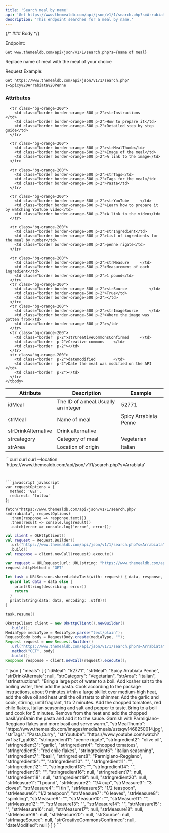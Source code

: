 ```yaml
---
title: 'Search meal by name'
api: 'Get https://www.themealdb.com/api/json/v1/1/search.php?s=Arrabiata'
description: 'This endpoint searches for a meal by name.'
---
```


{/* ### Body */}

Endpoint:

`Get www.themealdb.com/api/json/v1/1/search.php?s={name of meal} `

Replace name of meal with the meal of your choice

Request Example:

`Get https://www.themealdb.com/api/json/v1/1/search.php?s=Spicy%20Arrabiata%20Penne `


### Attributes

<table className="table-auto w-full  border-orange-500">
    <thead>
      <tr>
        <th class="borde p-2">Attribute</th>
        <th class="borde p-2">Description</th>
        <th class="borde p-2">Example</th>
      </tr>
    </thead>
    <tbody>
      <tr class="bg-orange-200">
        <td class="border border-orange-500 p-2">idMeal</td>
        <td class="border border-orange-500 p-2">The ID of a meal.Usually an integer</td>
        <td class="border border-orange-500 p-2">52771</td>
      </tr>
      <tr class="bg-orange-200">
        <td class="border border-orange-500 p-2">strMeal</td>
        <td class="border border-orange-500 p-2">Name of meal</td>
        <td class="border border-orange-500 p-2">Spicy Arrabiata Penne</td>
      </tr>
      <tr class="bg-orange-200">
        <td class="border border-orange-500 p-2">strDrinkAlternative</td>
        <td class="border border-orange-500 p-2">Drink alternative</td>
        <td class="border border-orange-500 p-2"></td>
      </tr>
      <tr class="bg-orange-200">
        <td class="border border-orange-500 p-2">strcategory</td>
        <td class="border border-orange-500 p-2">Category of meal</td>
        <td class="border border-orange-500 p-2">Vegetarian</td>
      </tr>
      <tr class="bg-orange-200">
        <td class="border border-orange-500 p-2">strArea</td>
        <td class="border border-orange-500 p-2">Location of origin</td>
        <td class="border border-orange-500 p-2">Italian</td>
      </tr>

      <tr class="bg-orange-200">
        <td class="border border-orange-500 p-2">strInstructions		</td>
        <td class="border border-orange-500 p-2">How to prepare it</td>
        <td class="border border-orange-500 p-2">Detailed step by step guide</td>
      </tr>

      <tr class="bg-orange-200">
        <td class="border border-orange-500 p-2">strMealThumb</td>
        <td class="border border-orange-500 p-2">Image of the meal</td>
        <td class="border border-orange-500 p-2">A link to the image</td>
      </tr>

      <tr class="bg-orange-200">
        <td class="border border-orange-500 p-2">strTags</td>
        <td class="border border-orange-500 p-2">Tags for the meal</td>
        <td class="border border-orange-500 p-2">Pasta</td>
      </tr>

      <tr class="bg-orange-200">
        <td class="border border-orange-500 p-2">strYouTube		</td>
        <td class="border border-orange-500 p-2">Learn how to prepare it by watching YouTube video</td>
        <td class="border border-orange-500 p-2">A link to the video</td>
      </tr>

      <tr class="bg-orange-200">
        <td class="border border-orange-500 p-2">strIngredient</td>
        <td class="border border-orange-500 p-2">List of ingredients for the meal by number</td>
        <td class="border border-orange-500 p-2">penne rigate</td>
      </tr>

      <tr class="bg-orange-200">
        <td class="border border-orange-500 p-2">strMeasure		</td>
        <td class="border border-orange-500 p-2">Measurement of each ingredient</td>
        <td class="border border-orange-500 p-2">1 pound</td>
      </tr>
      <tr class="bg-orange-200">
        <td class="border border-orange-500 p-2">strSource			</td>
        <td class="border border-orange-500 p-2">True</td>
        <td class="border border-orange-500 p-2"></td>
      </tr>
      <tr class="bg-orange-200">
        <td class="border border-orange-500 p-2">strImageSource		</td>
        <td class="border border-orange-500 p-2">Where the image was gotten from</td>
        <td class="border border-orange-500 p-2"></td>
      </tr>
      <tr class="bg-orange-200">
        <td class="border  p-2">strCreativeCommonsConfirmed		</td>
        <td class="border  p-2">Creative commons	</td>
        <td class="border  p-2"></td>
      </tr>
      <tr class="bg-orange-200">
        <td class="border  p-2">datemodified		</td>
        <td class="border  p-2">Date the meal was modified on the API		</td>
        <td class="border  p-2"></td>
      </tr>
    </tbody>
  </table>


<RequestExample>
```curl curl
curl --location 'https://www.themealdb.com/api/json/v1/1/search.php?s=Arrabiata'

```


```javascript javascript
var requestOptions = {
  method: 'GET',
  redirect: 'follow'
};

fetch("https://www.themealdb.com/api/json/v1/1/search.php?s=Arrabiata", requestOptions)
  .then(response => response.text())
  .then(result => console.log(result))
  .catch(error => console.log('error', error));
```

```kotlin kotlin
val client = OkHttpClient()
val request = Request.Builder()
  .url("https://www.themealdb.com/api/json/v1/1/search.php?s=Arrabiata")
  .build()
val response = client.newCall(request).execute()
```
```swift swift
var request = URLRequest(url: URL(string: "https://www.themealdb.com/api/json/v1/1/search.php?s=Arrabiata")!,timeoutInterval: Double.infinity)
request.httpMethod = "GET"

let task = URLSession.shared.dataTask(with: request) { data, response, error in 
  guard let data = data else {
    print(String(describing: error))
    return
  }
  print(String(data: data, encoding: .utf8)!)
}

task.resume()

```
```java java
OkHttpClient client = new OkHttpClient().newBuilder()
  .build();
MediaType mediaType = MediaType.parse("text/plain");
RequestBody body = RequestBody.create(mediaType, "");
Request request = new Request.Builder()
  .url("https://www.themealdb.com/api/json/v1/1/search.php?s=Arrabiata")
  .method("GET", body)
  .build();
Response response = client.newCall(request).execute();
```
</RequestExample>

<ResponseExample>
```json
{
  "meals": [
    {
      "idMeal": "52771",
      "strMeal": "Spicy Arrabiata Penne",
      "strDrinkAlternate": null,
      "strCategory": "Vegetarian",
      "strArea": "Italian",
      "strInstructions": "Bring a large pot of water to a boil. Add kosher salt to the boiling water, then add the pasta. Cook according to the package instructions, about 9 minutes.\r\nIn a large skillet over medium-high heat, add the olive oil and heat until the oil starts to shimmer. Add the garlic and cook, stirring, until fragrant, 1 to 2 minutes. Add the chopped tomatoes, red chile flakes, Italian seasoning and salt and pepper to taste. Bring to a boil and cook for 5 minutes. Remove from the heat and add the chopped basil.\r\nDrain the pasta and add it to the sauce. Garnish with Parmigiano-Reggiano flakes and more basil and serve warm.",
      "strMealThumb": "https://www.themealdb.com/images/media/meals/ustsqw1468250014.jpg",
      "strTags": "Pasta,Curry",
      "strYoutube": "https://www.youtube.com/watch?v=1IszT_guI08",
      "strIngredient1": "penne rigate",
      "strIngredient2": "olive oil",
      "strIngredient3": "garlic",
      "strIngredient4": "chopped tomatoes",
      "strIngredient5": "red chile flakes",
      "strIngredient6": "italian seasoning",
      "strIngredient7": "basil",
      "strIngredient8": "Parmigiano-Reggiano",
      "strIngredient9": "",
      "strIngredient10": "",
      "strIngredient11": "",
      "strIngredient12": "",
      "strIngredient13": "",
      "strIngredient14": "",
      "strIngredient15": "",
      "strIngredient16": null,
      "strIngredient17": null,
      "strIngredient18": null,
      "strIngredient19": null,
      "strIngredient20": null,
      "strMeasure1": "1 pound",
      "strMeasure2": "1/4 cup",
      "strMeasure3": "3 cloves",
      "strMeasure4": "1 tin ",
      "strMeasure5": "1/2 teaspoon",
      "strMeasure6": "1/2 teaspoon",
      "strMeasure7": "6 leaves",
      "strMeasure8": "spinkling",
      "strMeasure9": "",
      "strMeasure10": "",
      "strMeasure11": "",
      "strMeasure12": "",
      "strMeasure13": "",
      "strMeasure14": "",
      "strMeasure15": "",
      "strMeasure16": null,
      "strMeasure17": null,
      "strMeasure18": null,
      "strMeasure19": null,
      "strMeasure20": null,
      "strSource": null,
      "strImageSource": null,
      "strCreativeCommonsConfirmed": null,
      "dateModified": null
    }
  ]
}
```
</ResponseExample>
